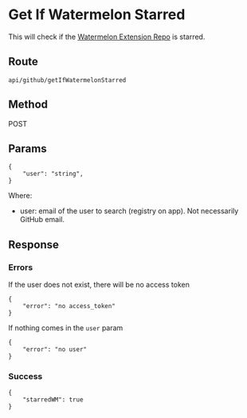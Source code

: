 # Get If Watermelon Starred

This will check if the [Watermelon Extension Repo](https://github.com/watermelontools/wm-extension) is starred.

## Route

```
api/github/getIfWatermelonStarred
```

## Method

POST

## Params

```
{
    "user": "string",
}
```

Where:

- user: email of the user to search (registry on app). Not necessarily GitHub email.

## Response

### Errors

If the user does not exist, there will be no access token

```
{
    "error": "no access_token"
}
```

If nothing comes in the `user` param

```
{
    "error": "no user"
}
```

### Success

```
{
    "starredWM": true
}
```
